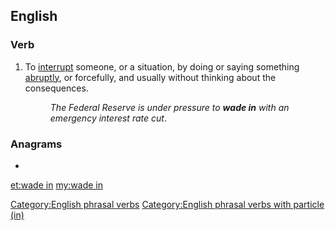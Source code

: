 ==English==

===Verb===
{{head|en|verb}}

# To [[interrupt]] someone, or a situation, by doing or saying something [[abruptly]], or forcefully, and usually without thinking about the consequences.
#: ''The Federal Reserve is under pressure to '''wade in''' with an emergency interest rate cut''.

===Anagrams===
* {{l|en|Edwina}}

[[Category:English phrasal verbs]]
[[Category:English phrasal verbs with particle (in)]]

[[et:wade in]]
[[my:wade in]]